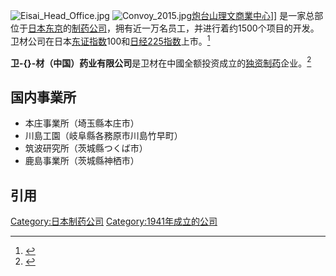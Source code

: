 {{noteTA
|T=zh-cn:卫材; zh-tw:衛采; zh-hk:衛材; zh-sg:卫材;
|1=zh-cn:卫材; zh-tw:衛采; zh-hk:衛材; zh-sg:卫材;
}}
{{Infobox company 
|name = 卫材株式会社<br>Eisai Co., Ltd.
|native_name = {{lang|ja|エーザイ株式会社}}
|logo = Ēzai-Logo.svg
|type = [[上市公司|上市公司]]
|traded_as = {{TYO|4523}}<br>[[Topix|TOPIX 100指数]]<br>[[日经225指数|日经225指数]]
|founder = Toyoji Naito
|foundation = {{Start date and age|1941|12|06}}
|location = 112-8088 [[日本|日本]][[东京|东京]]文京区小石川 4-6-10 
|key_people = 内藤晴夫<br><small>（[[总裁|总裁]]兼任[[CEO|CEO]]）</small>
|industry = [[制药公司|制药公司]]
|products = {{unbulleted list|[[Eribulin|Halaven]]|[[Donepezil|Aricept]]|[[Rabeprazole|Pariet]]|[[Banzel|Banzel]]|[[Zonisamide#History|Zonegran]]|[[Perampanel|Fycompa]]|[[Eslicarbazepine_acetate|Zebinix]]}}
|revenue = {{increase}} [[美元|US$]] 5.82 billion （[[财政年度|财政年度]] 2013）
                  （[[日元|日元]] 600.4 billion）（FY 2013）
|net_income = {{increase}} US$ 320 million（FY 2013）
                  （JPY 33 billion）（FY 2013）
|num_employees = 10,419（綜合，截至2014年3月31日）
|homepage = {{Official website|http://www.eisai.com/index.html}}
|footnotes = <ref>{{cite web |url=http://www.eisai.com/company/profile/index.html |title=Corporate Information |publisher=Eisai Co., Ltd. |accessdate=February 9, 2015 |archive-date=2021-01-16 |archive-url=https://web.archive.org/web/20210116122739/https://www.eisai.com/company/profile/index.html |dead-url=no }}{{self-published inline|certain=y|date=March 2015}}</ref>
}}

[[File:Eisai_Head_Office.jpg|thumb]]
[[File:Convoy_2015.jpg|thumb]][[炮台山|炮台山]][[理文商業中心|理文商業中心]]]]
{{nihongo|'''卫材株式会社'''|エーザイ株式会社|Eisai Co., Ltd.}} 是一家总部位于[[日本|日本]][[东京|东京]]的[[制药公司|制药公司]]，拥有近一万名员工，并进行着约1500个项目的开发。卫材公司在日本[[东证指数|东证指数]]100和[[日经225指数|日经225指数]]上市。<ref>{{cite web |url=http://indexes.nikkei.co.jp/en/nkave/index/component?idx=nk225#09 |title=Components:Nikkei Stock Average |publisher=[[Nihon_Keizai_Shimbun|Nihon Keizai Shimbun]] |accessdate=February 9, 2015 |archive-date=2016-11-14 |archive-url=https://web.archive.org/web/20161114003556/http://indexes.nikkei.co.jp/en/nkave/index/component?idx=nk225#09 |dead-url=no }}</ref>

'''卫-{}-材（中国）药业有限公司'''是卫材在中國全额投资成立的[[独资|独资]][[制药|制药]]企业。<ref>{{cite web |url=http://www.eisai.com.cn/ |title=卫材（中国）药业有限公司 |publisher=Eisai Co., Ltd. |accessdate=September 28, 2015 |archive-date=2020-12-01 |archive-url=https://web.archive.org/web/20201201144721/https://www.eisai.com.cn/ |dead-url=no }}</ref>

== 国内事業所 ==
*本庄事業所（埼玉縣本庄市）
*川島工園（岐阜縣各務原市川島竹早町）
*筑波研究所（茨城縣つくば市）
*鹿島事業所（茨城縣神栖市）

==引用==
{{reflist}}

{{TOPIX 100}}

{{DEFAULTSORT:Eisai}}
[[Category:日本制药公司|Category:日本制药公司]]
[[Category:1941年成立的公司|Category:1941年成立的公司]]
